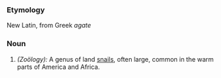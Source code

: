 ===Etymology===
New Latin, from Greek ''agate''
===Noun===
#''(Zoölogy):'' A genus of land [[snail]]s, often large, common in the warm parts of America and Africa.